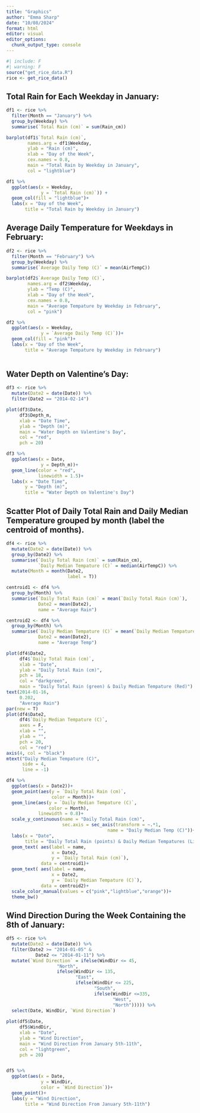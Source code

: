 ```yaml
---
title: "Graphics"
author: "Emma Sharp"
date: "10/08/2024"
format: html
editor: visual
editor_options: 
  chunk_output_type: console
---
```


```r
#| include: F
#| warning: F
source("get_rice_data.R")
rice <- get_rice_data()
```

## Total Rain for Each Weekday in January:

```r
df1 <- rice %>% 
  filter(Month == "January") %>% 
  group_by(Weekday) %>% 
  summarise(`Total Rain (cm)` = sum(Rain_cm))

barplot(df1$`Total Rain (cm)`,
        names.arg = df1$Weekday,
        ylab = "Rain (cm)",
        xlab = "Day of the Week",
        cex.names = 0.8,
        main = "Total Rain by Weekday in January",
        col = "lightblue")

df1 %>% 
  ggplot(aes(x = Weekday,
             y = `Total Rain (cm)`)) +
  geom_col(fill = "lightblue")+
  labs(x = "Day of the Week",
       title = "Total Rain by Weekday in January")

```

## Average Daily Temperature for Weekdays in February:

```r
df2 <- rice %>% 
  filter(Month == "February") %>% 
  group_by(Weekday) %>% 
  summarise(`Average Daily Temp (C)` = mean(AirTempC))

barplot(df2$`Average Daily Temp (C)`,
        names.arg = df2$Weekday,
        ylab = "Temp (C)",
        xlab = "Day of the Week",
        cex.names = 0.8,
        main = "Average Tempature by Weekday in February",
        col = "pink")

df2 %>% 
  ggplot(aes(x = Weekday,
             y = `Average Daily Temp (C)`))+
  geom_col(fill = "pink")+
  labs(x = "Day of the Week",
       title = "Average Tempature by Weekday in February")
  
```

## Water Depth on Valentine's Day:

```r
df3 <- rice %>% 
  mutate(Date2 = date(Date)) %>% 
  filter(Date2 == "2014-02-14") 

plot(df3$Date,
     df3$Depth_m,
     xlab = "Date Time",
     ylab = "Depth (m)",
     main = "Water Depth on Valentine's Day",
     col = "red",
     pch = 20)

df3 %>% 
  ggplot(aes(x = Date,
             y = Depth_m))+
  geom_line(color = "red",
            linewidth = 1.5)+
  labs(x = "Date Time",
       y = "Depth (m)",
       title = "Water Depth on Valentine's Day")
```

## Scatter Plot of Daily Total Rain and Daily Median Temperature grouped by month (label the centroid of months).

```r
df4 <- rice %>% 
  mutate(Date2 = date(Date)) %>% 
  group_by(Date2) %>% 
  summarise(`Daily Total Rain (cm)` = sum(Rain_cm),
            `Daily Median Tempature (C)` = median(AirTempC)) %>% 
  mutate(Month = month(Date2,
                       label = T))

centroid1 <- df4 %>% 
  group_by(Month) %>% 
  summarise(`Daily Total Rain (cm)` = mean(`Daily Total Rain (cm)`),
            Date2 = mean(Date2),
            name = "Average Rain")

centroid2 <- df4 %>% 
  group_by(Month) %>% 
  summarise(`Daily Median Tempature (C)` = mean(`Daily Median Tempature (C)`),
            Date2 = mean(Date2),
            name = "Average Temp")

plot(df4$Date2,
     df4$`Daily Total Rain (cm)`,
     xlab = "Date",
     ylab = "Daily Total Rain (cm)",
     pch = 18,
     col = "darkgreen",
     main = "Daily Total Rain (green) & Daily Median Tempature (Red)")
text(2014-01-16,
     0.202,
     "Average Rain")
par(new = T)
plot(df4$Date2,
     df4$`Daily Median Tempature (C)`,
     axes = F,
     xlab = "",
     ylab = "",
     pch = 20,
     col = "red")
axis(4, col = "black")
mtext("Daily Median Tempature (C)",
      side = 4,
      line = -1)

df4 %>% 
  ggplot(aes(x = Date2))+
  geom_point(aes(y = `Daily Total Rain (cm)`,
                 color = Month))+
  geom_line(aes(y = `Daily Median Tempature (C)`,
                color = Month),
            linewidth = 0.8)+
  scale_y_continuous(name = "Daily Total Rain (cm)",
                     sec.axis = sec_axis(transform = ~.*1, 
                                      name = "Daily Median Temp (C)"))+
  labs(x = "Date",
       title = "Daily Total Rain (points) & Daily Median Tempatures (Line)")+
  geom_text( aes(label = name,
                 x = Date2,
                 y = `Daily Total Rain (cm)`), 
             data = centroid1)+
  geom_text( aes(label = name,
                 x = Date2,
                 y = `Daily Median Tempature (C)`), 
             data = centroid2)+
  scale_color_manual(values = c("pink","lightblue","orange"))+
  theme_bw()
```

## Wind Direction During the Week Containing the 8th of January:

```r
df5 <- rice %>% 
  mutate(Date2 = date(Date)) %>% 
  filter(Date2 >= "2014-01-05" &
           Date2 <= "2014-01-11") %>% 
  mutate(`Wind Direction` = ifelse(WindDir <= 45,
                   "North",
                   ifelse(WindDir <= 135,
                          "East",
                          ifelse(WindDir <= 225,
                                 "South",
                                 ifelse(WindDir <=335,
                                        "West",
                                        "North"))))) %>% 
  select(Date, WindDir, `Wind Direction`)
         
plot(df5$Date,
     df5$WindDir,
     xlab = "Date",
     ylab = "Wind Direction",
     main = "Wind Direction From January 5th-11th",
     col = "lightgreen",
     pch = 20)


df5 %>% 
  ggplot(aes(x = Date,
             y = WindDir,
             color = `Wind Direction`))+
  geom_point()+
  labs(y = "Wind Direction",
       title = "Wind Direction From January 5th-11th")
```
